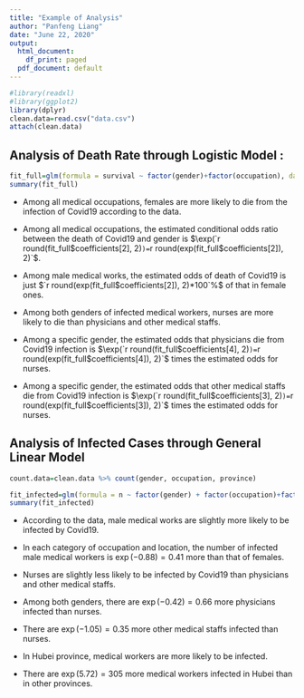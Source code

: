 ```yaml
---
title: "Example of Analysis"
author: "Panfeng Liang"
date: "June 22, 2020"
output:
  html_document:
    df_print: paged
  pdf_document: default
---
```


```r
#library(readxl)
#library(ggplot2)
library(dplyr)
clean.data=read.csv("data.csv")
attach(clean.data)
```

## Analysis of Death Rate through Logistic Model :

```r
fit_full=glm(formula = survival ~ factor(gender)+factor(occupation), data = clean.data, family = binomial(link = logit))
summary(fit_full)

```

- Among all medical occupations, females are more likely to die from the infection of Covid19 according to the data.

- Among all medical occupations, the estimated conditional odds ratio between the death of Covid19 and gender is $\exp(`r round(fit_full$coefficients[2], 2)`)= `r round(exp(fit_full$coefficients[2]), 2)`$. 

- Among male medical works, the estimated odds of death of Covid19  is just $`r round(exp(fit_full$coefficients[2]), 2)*100`\%$ of that in female ones.

  

- Among both genders of infected medical workers, nurses are more likely to die than physicians and other medical staffs.

- Among a specific gender, the estimated odds that physicians die from Covid19 infection is $\exp(`r round(fit_full$coefficients[4], 2)`)= `r round(exp(fit_full$coefficients[4]), 2)`$ times the estimated odds for nurses.

- Among a specific gender, the estimated odds that other medical staffs die from Covid19 infection is $\exp(`r round(fit_full$coefficients[3], 2)`)= `r round(exp(fit_full$coefficients[3]), 2)`$ times the estimated odds for nurses.


## Analysis of Infected Cases through General Linear Model 

```r
count.data=clean.data %>% count(gender, occupation, province)

fit_infected=glm(formula = n ~ factor(gender) + factor(occupation)+factor(province), data = count.data, family = poisson)
summary(fit_infected)
```

- According to the data, male medical works are slightly more likely to be infected by Covid19.
- In each category of occupation and location, the number of infected male medical workers is $\exp(-0.88)=0.41$ more than that of females.
- Nurses are slightly less likely to be infected by Covid19 than physicians and other medical staffs.
- Among both genders, there are $\exp(-0.42)=0.66$  more physicians infected than nurses. 
- There are $\exp(-1.05)=0.35$ more other medical staffs infected than nurses.

- In Hubei province, medical workers are more likely to be infected. 
- There are $\exp(5.72)=305$ more medical workers infected in Hubei than in other provinces.

